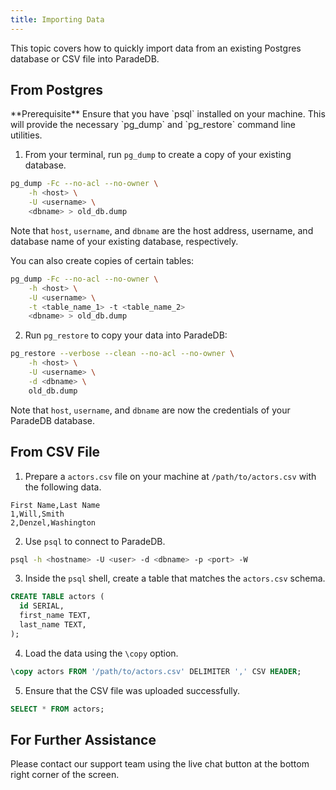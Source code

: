 ```yaml
---
title: Importing Data
---
```


This topic covers how to quickly import data from an existing Postgres database or CSV file into ParadeDB.

## From Postgres

<Note>
  **Prerequisite** Ensure that you have `psql` installed on your machine. This
  will provide the necessary `pg_dump` and `pg_restore` command line utilities.
</Note>

1. From your terminal, run `pg_dump` to create a copy of your existing database.

```bash
pg_dump -Fc --no-acl --no-owner \
    -h <host> \
    -U <username> \
    <dbname> > old_db.dump
```

Note that `host`, `username`, and `dbname` are the host address, username, and database name of your existing
database, respectively.

You can also create copies of certain tables:

```bash
pg_dump -Fc --no-acl --no-owner \
    -h <host> \
    -U <username> \
    -t <table_name_1> -t <table_name_2>
    <dbname> > old_db.dump
```

2. Run `pg_restore` to copy your data into ParadeDB:

```bash
pg_restore --verbose --clean --no-acl --no-owner \
    -h <host> \
    -U <username> \
    -d <dbname> \
    old_db.dump
```

Note that `host`, `username`, and `dbname` are now the credentials of your ParadeDB database.

## From CSV File

1. Prepare a `actors.csv` file on your machine at `/path/to/actors.csv` with the following data.

```csv
First Name,Last Name
1,Will,Smith
2,Denzel,Washington
```

2. Use `psql` to connect to ParadeDB.

```bash
psql -h <hostname> -U <user> -d <dbname> -p <port> -W
```

3. Inside the `psql` shell, create a table that matches the `actors.csv` schema.

```sql
CREATE TABLE actors (
  id SERIAL,
  first_name TEXT,
  last_name TEXT,
);
```

4. Load the data using the `\copy` option.

```sql
\copy actors FROM '/path/to/actors.csv' DELIMITER ',' CSV HEADER;
```

5. Ensure that the CSV file was uploaded successfully.

```sql
SELECT * FROM actors;
```

## For Further Assistance

Please contact our support team using the live chat button at the bottom right corner of the screen.
